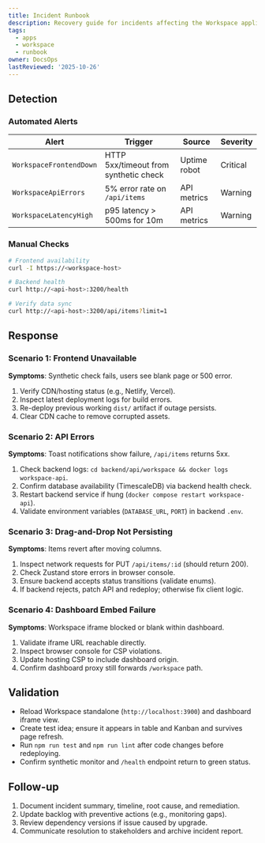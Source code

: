 ```yaml
---
title: Incident Runbook
description: Recovery guide for incidents affecting the Workspace application.
tags:
  - apps
  - workspace
  - runbook
owner: DocsOps
lastReviewed: '2025-10-26'
---
```

## Detection

### Automated Alerts

| Alert | Trigger | Source | Severity |
|-------|---------|--------|----------|
| `WorkspaceFrontendDown` | HTTP 5xx/timeout from synthetic check | Uptime robot | Critical |
| `WorkspaceApiErrors` | 5% error rate on `/api/items` | API metrics | Warning |
| `WorkspaceLatencyHigh` | p95 latency > 500ms for 10m | API metrics | Warning |

### Manual Checks

```bash
# Frontend availability
curl -I https://<workspace-host>

# Backend health
curl http://<api-host>:3200/health

# Verify data sync
curl http://<api-host>:3200/api/items?limit=1
```

## Response

### Scenario 1: Frontend Unavailable

**Symptoms**: Synthetic check fails, users see blank page or 500 error.

1. Verify CDN/hosting status (e.g., Netlify, Vercel).
2. Inspect latest deployment logs for build errors.
3. Re-deploy previous working `dist/` artifact if outage persists.
4. Clear CDN cache to remove corrupted assets.

### Scenario 2: API Errors

**Symptoms**: Toast notifications show failure, `/api/items` returns 5xx.

1. Check backend logs: `cd backend/api/workspace && docker logs workspace-api`.
2. Confirm database availability (TimescaleDB) via backend health check.
3. Restart backend service if hung (`docker compose restart workspace-api`).
4. Validate environment variables (`DATABASE_URL`, `PORT`) in backend `.env`.

### Scenario 3: Drag-and-Drop Not Persisting

**Symptoms**: Items revert after moving columns.

1. Inspect network requests for PUT `/api/items/:id` (should return 200).
2. Check Zustand store errors in browser console.
3. Ensure backend accepts status transitions (validate enums).
4. If backend rejects, patch API and redeploy; otherwise fix client logic.

### Scenario 4: Dashboard Embed Failure

**Symptoms**: Workspace iframe blocked or blank within dashboard.

1. Validate iframe URL reachable directly.
2. Inspect browser console for CSP violations.
3. Update hosting CSP to include dashboard origin.
4. Confirm dashboard proxy still forwards `/workspace` path.

## Validation

- Reload Workspace standalone (`http://localhost:3900`) and dashboard iframe view.
- Create test idea; ensure it appears in table and Kanban and survives page refresh.
- Run `npm run test` and `npm run lint` after code changes before redeploying.
- Confirm synthetic monitor and `/health` endpoint return to green status.

## Follow-up

1. Document incident summary, timeline, root cause, and remediation.
2. Update backlog with preventive actions (e.g., monitoring gaps).
3. Review dependency versions if issue caused by upgrade.
4. Communicate resolution to stakeholders and archive incident report.
